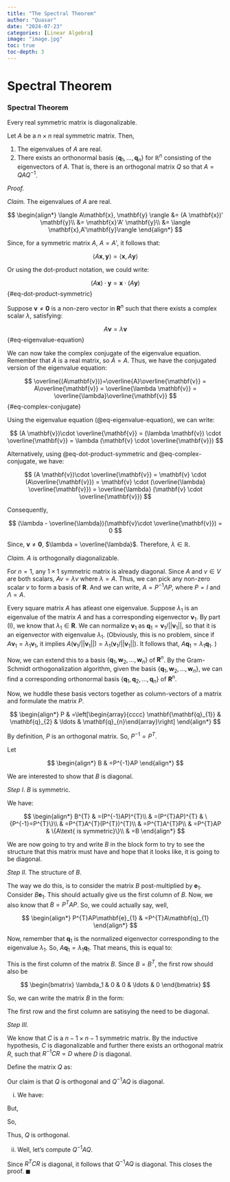```yaml
---
title: "The Spectral Theorem"
author: "Quasar"
date: "2024-07-23"
categories: [Linear Algebra]      
image: "image.jpg"
toc: true
toc-depth: 3
---
```


# Spectral Theorem

::: {#thm-spectral-theorem}

### Spectral Theorem

Every real symmetric matrix is diagonalizable.

Let $A$ be a $n \times n$ real symmetric matrix. Then, 

1) The eigenvalues of $A$ are real.
2) There exists an orthonormal basis $\{\mathbf{q}_1,\ldots,\mathbf{q}_n\}$ for $\mathbb{R}^n$ consisting of the eigenvectors of $A$. That is, there is an orthogonal matrix $Q$ so that $A = QAQ^{-1}$. 
:::

*Proof.* 

*Claim.* The eigenvalues of $A$ are real.

$$
\begin{align*}
\langle A\mathbf{x}, \mathbf{y} \rangle &= (A \mathbf{x})' \mathbf{y}\\
&= \mathbf{x}'A' \mathbf{y}\\
&= \langle \mathbf{x},A'\mathbf{y}\rangle
\end{align*}
$$

Since, for a symmetric matrix $A$, $A = A'$, it follows that:

$$
\langle A\mathbf{x},\mathbf{y}\rangle = \langle \mathbf{x}, A\mathbf{y} \rangle
$$

Or using the dot-product notation, we could write:

$$
(A\mathbf{x})\cdot \mathbf{y} = \mathbf{x}\cdot (A\mathbf{y})
$$ {#eq-dot-product-symmetric}

Suppose $\mathbf{v}\neq\mathbf{0}$ is a non-zero vector in $\mathbf{R}^n$ such that there exists a complex scalar $\lambda$, satisfying:

$$
A \mathbf{v} = \lambda \mathbf{v}
$$ {#eq-eigenvalue-equation}

We can now take the complex conjugate of the eigenvalue equation. Remember that $A$ is a real matrix, so $\bar{A} = A$. Thus, we have the conjugated version of the eigenvalue equation:

$$
\overline{(A\mathbf{v})}=\overline{A}\overline{\mathbf{v}} = A\overline{\mathbf{v}} = \overline{\lambda \mathbf{v}} = \overline{\lambda}\overline{\mathbf{v}}
$$ {#eq-complex-conjugate}

Using the eigenvalue equation (@eq-eigenvalue-equation), we can write:

$$
(A \mathbf{v})\cdot \overline{\mathbf{v}} = (\lambda \mathbf{v}) \cdot \overline{\mathbf{v}} = \lambda (\mathbf{v} \cdot \overline{\mathbf{v}})
$$

Alternatively, using @eq-dot-product-symmetric and @eq-complex-conjugate, we have:

$$
(A \mathbf{v})\cdot \overline{\mathbf{v}} = \mathbf{v} \cdot (A\overline{\mathbf{v}}) = \mathbf{v} \cdot (\overline{\lambda} \overline{\mathbf{v}}) = \overline{\lambda} (\mathbf{v} \cdot \overline{\mathbf{v}})
$$

Consequently,

$$
(\lambda - \overline{\lambda})(\mathbf{v}\cdot \overline{\mathbf{v}}) = 0
$$

Since, $\mathbf{v} \neq \mathbf{0}$, $\lambda = \overline{\lambda}$. Therefore, $\lambda \in \mathbb{R}$.

*Claim.* $A$ is orthogonally diagonalizable.

For $n=1$, any $1\times1$ symmetric matrix is already diagonal.
Since $A$ and $v\in V$ are both scalars, $Av=\lambda v$ where $\lambda=A$.
Thus, we can pick any non-zero scalar $v$ to form a basis of $\mathbf{R}$.
And we can write, $A=P^{-1}\Lambda P$, where $P=I$ and $\Lambda=A$.

Every square matrix $A$ has atleast one eigenvalue. Suppose $\lambda_{1}$ is an eigenvalue of the matrix $A$ and has a corresponding eigenvector $\mathbf{v}_1$. By part (I), we know that $\lambda_{1}\in\mathbf{R}$. We can normalize $\mathbf{v}_1$ as $\mathbf{q}_{1} = \mathbf{v}_1/||\mathbf{v}_1||$, so that it is an eigenvector with eigenvalue
$\lambda_{1}$. (Obviously, this is no problem, since if $A\mathbf{v}_1 = \lambda_1 \mathbf{v}_1$, it implies $A (\mathbf{v}_1/||\mathbf{v}_1||) = \lambda_1 (\mathbf{v}_1/||\mathbf{v}_1||)$. It follows that, $A \mathbf{q}_1 = \lambda_1 \mathbf{q}_1$. ) 

Now, we can extend this to a basis $\{\mathbf{q}_{1},\mathbf{w}_{2},\ldots,\mathbf{w}_{n}\}$ of $\mathbf{R}^n$. By the Gram-Schmidt orthogonalization algorithm, given the basis $\{\mathbf{q}_{1},\mathbf{w}_{2},\ldots,\mathbf{w}_{n}\}$,
we can find a corresponding orthonormal basis $\{\mathbf{q}_{1},\mathbf{q}_{2},\ldots,\mathbf{q}_{n}\}$ of $\mathbf{R}^n$.

Now, we huddle these basis vectors together as column-vectors of a matrix and formulate the matrix $P$.

$$
\begin{align*}
P & =\left[\begin{array}{cccc}
\mathbf{\mathbf{q}_{1}} & \mathbf{q}_{2} & \ldots & \mathbf{q}_{n}\end{array}\right]
\end{align*}
$$

By definition, $P$ is an orthogonal matrix. So, $P^{-1} = P^T$.

Let 

$$
\begin{align*}
B & =P^{-1}AP
\end{align*}
$$

We are interested to show that $B$ is diagonal.

*Step I*. $B$ is symmetric.

We have:

$$
\begin{align*}
B^{T} & =(P^{-1}AP)^{T}\\
 & =(P^{T}AP)^{T} & \{P^{-1}=P^{T}\}\\
 & =P^{T}A^{T}(P^{T})^{T}\\
 & =P^{T}A^{T}P\\
 & =P^{T}AP & \{A\text{ is symmetric}\}\\
 & =B
\end{align*}
$$

We are now going to try and write $B$ in the block form to try to
see the structure that this matrix must have and hope that it looks
like, it is going to be diagonal. 

*Step II.* The structure of $B$. 

The way we do this, is to consider the matrix $B$ post-multiplied
by $\mathbf{e}_{1}$. Consider $B\mathbf{e}_{1}$. This should actually
give us the first column of $B$. Now, we also know that $B=P^{T}AP$.
So, we could actually say, well, 

$$
\begin{align*}
P^{T}AP\mathbf{e}_{1} & =P^{T}A\mathbf{q}_{1}
\end{align*}
$$

Now, remember that $\mathbf{q}_{1}$ is the normalized eigenvector
corresponding to the eigenvalue $\lambda_{1}$. So, $A\mathbf{q}_{1}=\lambda_{1}\mathbf{q}_{1}$.
That means, this is equal to:

\begin{align*}
P^{T}A\mathbf{q}_{1} & =P^{T}\lambda_{1}\mathbf{q}_{1}\\
 & =\lambda_{1}P^{t}\mathbf{q}_{1}\\
 & =\lambda_{1}\left[\begin{array}{c}
\mathbf{q}_{1}^{T}\\
\mathbf{q}_{2}^{T}\\
\vdots\\
\mathbf{q}_{n}^{T}
\end{array}\right]\mathbf{q}_{1}\\
 & =\lambda_{1}\left[\begin{array}{c}
\mathbf{q}_{1}^{T}\mathbf{q}_{1}\\
\mathbf{q}_{2}^{T}\mathbf{q}_{1}\\
\vdots\\
\mathbf{q}_{n}^{T}\mathbf{q}_{1}
\end{array}\right]\\
 & =\lambda_{1}\left[\begin{array}{c}
1\\
0\\
\vdots\\
0
\end{array}\right]\\
 & =\left[\begin{array}{c}
\lambda_{1}\\
0\\
0\\
0
\end{array}\right]
\end{align*}

This is the first column of the matrix $B$. Since $B=B^{T}$, the
first row should also be 

$$
\begin{bmatrix}
\lambda_1 & 0 & 0 & \ldots & 0
\end{bmatrix}
$$

So, we can write the matrix $B$ in the form:

\begin{align*}
B & =\left[\begin{array}{cc}
\lambda_{1} & O\\
O & C
\end{array}\right]
\end{align*}

The first row and the first column are satisying the need to be diagonal. 

*Step III.*

We know that $C$ is a $n-1\times n-1$ symmetric matrix. By the inductive
hypothesis, $C$ is diagonalizable and further there exists an orthogonal
matrix $R$, such that $R^{-1}CR=D$ where $D$ is diagonal. 

Define the matrix $Q$ as:

\begin{equation}
Q:=P\left[\begin{array}{cc}
1 & 0_{1\times n-1}\\
0_{n-1\times1} & R
\end{array}\right]
\end{equation}

Our claim is that $Q$ is orthogonal and $Q^{-1}AQ$ is diagonal.

(i) We have:

\begin{align*}
Q^{-1} & =\left[\begin{array}{cc}
1 & 0_{1\times n-1}\\
0_{n-1\times1} & R^{-1}
\end{array}\right]P^{-1} & \{\text{Reverse order law}\}\\
 & =\left[\begin{array}{cc}
1 & 0_{1\times n-1}\\
0_{n-1\times1} & R^{T}
\end{array}\right]P^{T} & \{P\text{ and }R\text{ are orthogonal}\}
\end{align*}

But, 

\begin{align*}
Q^{T} & =\left[\begin{array}{cc}
1 & 0_{1\times n-1}\\
0_{n-1\times1} & R^{T}
\end{array}\right]P^{T}
\end{align*}

So, 

\begin{align*}
Q^{T} & =Q^{-1}
\end{align*}

Thus, $Q$ is orthogonal.

(ii) Well, let's compute $Q^{-1}AQ$. 

\begin{align*}
Q^{-1}AQ & =Q^{T}AQ & \{Q\text{ is orthogonal}\}\\
 & =\left[\begin{array}{cc}
1 & 0_{1\times n-1}\\
0_{n-1\times1} & R^{T}
\end{array}\right]P^{T}AP\left[\begin{array}{cc}
1 & 0_{1\times n-1}\\
0_{n-1\times1} & R
\end{array}\right]\\
 & =\left[\begin{array}{cc}
1 & 0_{1\times n-1}\\
0_{n-1\times1} & R^{T}
\end{array}\right]B\left[\begin{array}{cc}
1 & 0_{1\times n-1}\\
0_{n-1\times1} & R
\end{array}\right]\\
 & =\left[\begin{array}{cc}
1 & 0_{1\times n-1}\\
0_{n-1\times1} & R^{T}
\end{array}\right]\left[\begin{array}{cc}
\lambda_{1} & 0_{1\times n-1}\\
0_{n-1\times1} & C
\end{array}\right]\left[\begin{array}{cc}
1 & 0_{1\times n-1}\\
0_{n-1\times1} & R
\end{array}\right]\\
 & =\left[\begin{array}{cc}
\lambda_{1} & 0_{1\times n-1}\\
0_{n-1\times1} & R^{T}C
\end{array}\right]\left[\begin{array}{cc}
1 & 0_{1\times n-1}\\
0_{n-1\times1} & R
\end{array}\right]\\
 & =\left[\begin{array}{cc}
\lambda_{1} & 0_{1\times n-1}\\
0_{n-1\times1} & R^{T}CR
\end{array}\right]
\end{align*}

Since $R^{T}CR$ is diagonal, it follows that $Q^{-1}AQ$ is diagonal.
This closes the proof. $\blacksquare$
